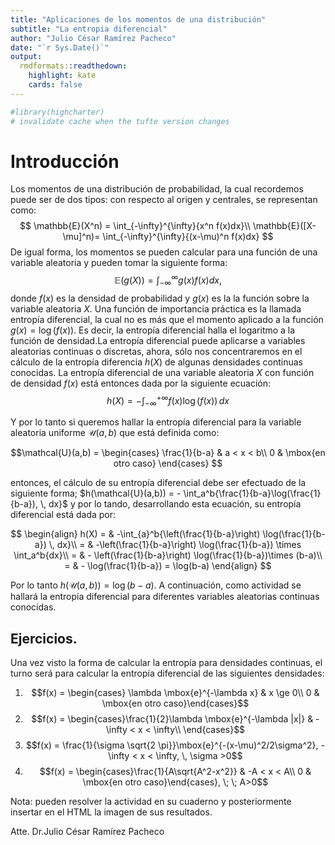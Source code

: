 ---
title: "Aplicaciones de los momentos de una distribución"
subtitle: "La entropia diferencial"
author: "Julio César Ramírez Pacheco"
date: "`r Sys.Date()`"
output:
  rmdformats::readthedown:
    highlight: kate
    cards: false
---

```{r setup, include=FALSE}
#library(highcharter)
# invalidate cache when the tufte version changes
```




# Introducción

Los momentos de una distribución de probabilidad, la cual recordemos puede ser de dos tipos: con respecto al origen y centrales, se representan como:
$$
\mathbb{E}(X^n) = \int_{-\infty}^{\infty}{x^n f(x)dx}\\
\mathbb{E}([X-\mu]^n)= \int_{-\infty}^{\infty}{(x-\mu)^n f(x)dx}
$$
De igual forma, los momentos se pueden calcular para una función de una variable aleatoria y pueden tomar la siguiente forma:
$$
\mathbb{E}(g(X))= \int_{-\infty}^{\infty}{g(x)f(x)dx},
$$
donde $f(x)$ es la densidad de probabilidad y $g(x)$ es la la función sobre la variable aleatoria $X$. 
Una función de importancia práctica es la llamada entropía diferencial, la cual no es más que el momento aplicado a la función $g(x)=\log(f(x))$. Es decir, la entropía diferencial halla el logaritmo a la función de densidad.La entropía diferencial puede aplicarse a variables aleatorias continuas o discretas, ahora, sólo nos concentraremos en el cálculo de la entropía diferencia $h(X)$ de algunas densidades continuas conocidas. La entropía diferencial de una variable aleatoria $X$ con función de densidad $f(x)$ está entonces dada por la siguiente ecuación:
$$
h(X) = -\int_{-\infty}^{+\infty}{f(x) \log(f(x)) \, dx}
$$

Y por lo tanto si queremos hallar la entropía diferencial para la variable aleatoria uniforme $\mathcal{U}(a,b)$  que está definida como:

$$\mathcal{U}(a,b) = \begin{cases}
\frac{1}{b-a} & a < x < b\\
0 & \mbox{en otro caso}
\end{cases}
$$

entonces, el cálculo de su entropía diferencial debe ser efectuado de la siguiente forma; $h(\mathcal{U}(a,b)) = - \int_a^b{\frac{1}{b-a}\log(\frac{1}{b-a}), \, dx}$ y por lo tando, desarrollando esta ecuación, su entropía diferencial está dada por:

$$
\begin{align}
h(X) = & -\int_{a}^b{\left(\frac{1}{b-a}\right) \log(\frac{1}{b-a}) \, dx}\\
 = & -\left(\frac{1}{b-a}\right) \log(\frac{1}{b-a}) \times \int_a^b{dx}\\
 = & - \left(\frac{1}{b-a}\right) \log(\frac{1}{b-a})\times (b-a)\\
= & - \log(\frac{1}{b-a}) = \log(b-a)
\end{align}
$$

Por lo tanto $h(\mathcal{U}(a,b)) = \log(b-a)$. A continuación, como actividad se hallará la entropía diferencial para diferentes variables aleatorias continuas conocidas.


## Ejercicios.

Una vez visto la forma de calcular la entropía para densidades continuas, el turno será para calcular la entropía diferencial de las siguientes densidades:


1. $$f(x) = \begin{cases} \lambda \mbox{e}^{-\lambda x} & x \ge 0\\ 
0 & \mbox{en otro caso}\end{cases}$$
2. $$f(x) = \begin{cases}\frac{1}{2}\lambda \mbox{e}^{-\lambda |x|} & -\infty < x < \infty\\
\end{cases}$$
3. $$f(x) = \frac{1}{\sigma \sqrt{2 \pi}}\mbox{e}^{-(x-\mu)^2/2\sigma^2}, -\infty < x < \infty, \, \sigma >0$$
4. $$f(x) = \begin{cases}\frac{1}{A\sqrt{A^2-x^2}} & -A < x < A\\
0 & \mbox{en otro caso}\end{cases}, \; \; A>0$$

Nota: pueden resolver la actividad en su cuaderno y posteriormente insertar en el HTML la imagen de sus resultados.

Atte. Dr.Julio César Ramírez Pacheco
